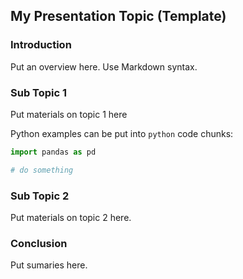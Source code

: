 ## My Presentation Topic (Template)


### Introduction

Put an overview here. Use Markdown syntax.


### Sub Topic 1

Put materials on topic 1 here

Python examples can be put into `python` code chunks:

```python
import pandas as pd

# do something
```

### Sub Topic 2

Put materials on topic 2 here.

### Conclusion

Put sumaries here.

